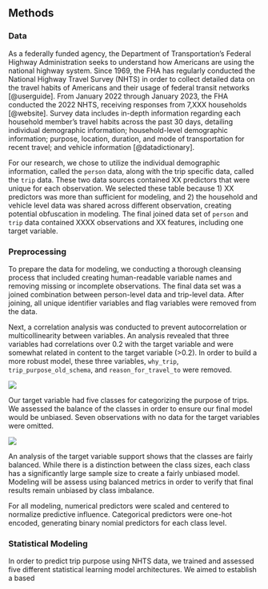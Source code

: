 ## Methods

### Data

As a federally funded agency, the Department of Transportation's Federal Highway Administration seeks to understand how Americans are using the national highway system. Since 1969, the FHA has regularly conducted the National Highway Travel Survey (NHTS) in order to collect detailed data on the travel habits of Americans and their usage of federal transit networks [@userguide]. From January 2022 through January 2023, the FHA conducted the 2022 NHTS, receiving responses from 7,XXX households [@website]. Survey data includes in-depth information regarding each household member's travel habits across the past 30 days, detailing individual demographic information; household-level demographic information; purpose, location, duration, and mode of transportation for recent travel; and vehicle information [@datadictionary].

For our research, we chose to utilize the individual demographic information, called the `person` data, along with the trip specific data, called the `trip` data. These two data sources contained XX predictors that were unique for each observation. We selected these table because 1) XX predictors was more than sufficient for modeling, and 2) the household and vehicle level data was shared across different observation, creating potential obfuscation in modeling. The final joined data set of `person` and `trip` data contained XXXX observations and XX features, including one target variable.

### Preprocessing

To prepare the data for modeling, we conducting a thorough cleansing process that included creating human-readable variable names and removing missing or incomplete observations. The final data set was a joined combination between person-level data and trip-level data. After joining, all unique identifier variables and flag variables were removed from the data.

Next, a correlation analysis was conducted to prevent autocorrelation or multicollinearity between variables. An analysis revealed that three variables had correlations over 0.2 with the target variable and were somewhat related in content to the target variable (>0.2). In order to build a more robust model, these three variables, `why_trip`, `trip_purpose_old_schema`, and `reason_for_travel_to` were removed.

![](imgs/correlation-matrix.jpg){fig-width=40%}

Our target variable had five classes for categorizing the purpose of trips. We assessed the balance of the classes in order to ensure our final model would be unbiased. Seven observations with no data for the target variables were omitted.

![](../code/poster/trip-purpose-distribution.png)

An analysis of the target variable support shows that the classes are fairly balanced. While there is a distinction between the class sizes, each class has a significantly large sample size to create a fairly unbiased model. Modeling will be assess using balanced metrics in order to verify that final results remain unbiased by class imbalance.

For all modeling, numerical predictors were scaled and centered to normalize predictive influence. Categorical predictors were one-hot encoded, generating binary nomial predictors for each class level.

### Statistical Modeling

In order to predict trip purpose using NHTS data, we trained and assessed five different statistical learning model architectures. We aimed to establish a based



#### 